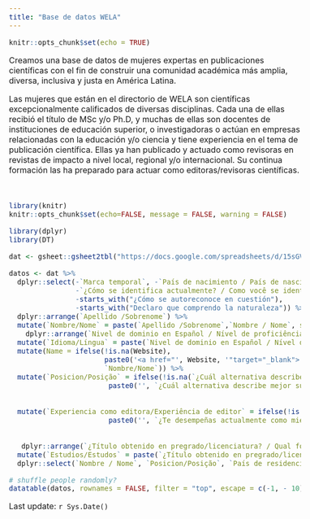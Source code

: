 ```yaml
---
title: "Base de datos WELA"
---
```


<style type="text/css">
  body{
  font-size: 12pt;
}
</style>


```r
knitr::opts_chunk$set(echo = TRUE)
```

Creamos una base de datos de mujeres expertas en publicaciones científicas con el fin de 
construir una comunidad académica más amplia, diversa, inclusiva y justa en América Latina.

Las mujeres que están en el directorio de WELA son científicas excepcionalmente calificados de diversas disciplinas. Cada una de ellas recibió el título de MSc y/o Ph.D, y muchas de ellas son docentes de instituciones de educación superior, o investigadoras o actúan en empresas relacionadas con la educación y/o ciencia y tiene experiencia en el tema de publicación científica. Ellas ya han publicado y actuado como revisoras en revistas de impacto a nivel local, regional y/o internacional. Su continua formación las ha preparado para actuar como editoras/revisoras científicas.



<br>

```r
library(knitr)
knitr::opts_chunk$set(echo=FALSE, message = FALSE, warning = FALSE)
```

```r
library(dplyr)
library(DT)
```


```r

dat <- gsheet::gsheet2tbl("https://docs.google.com/spreadsheets/d/15sGVstF9ei0qbSUcvLeM0Ao_QmG1hnn8VvKiZgPHo6w/edit?usp=sharing") 

datos <- dat %>%
  dplyr::select(-`Marca temporal`, -`País de nacimiento / País de nascimento`,
                -`¿Cómo se identifica actualmente? / Como você se identifica atualmente?`,
                -starts_with("¿Cómo se autoreconoce en cuestión"),
                -starts_with("Declaro que comprendo la naturaleza")) %>%  
  dplyr::arrange(`Apellido /Sobrenome`) %>%
  mutate(`Nombre/Nome` = paste(`Apellido /Sobrenome`,`Nombre / Nome`, sep = " ")) %>%
    dplyr::arrange(`Nivel de dominio en Español / Nível de proficiência em Espanhol`) %>%
  mutate(`Idioma/Língua` = paste(`Nivel de dominio en Español / Nível de proficiência em Espanhol`, `Nivel de dominio en Portugués / Nível de proficiência em Português`, `Nivel de dominio en Inglés / Nível de proficiência em Inglês`, sep = " ")) %>%
  mutate(Name = ifelse(!is.na(Website), 
                       paste0('<a href="', Website, '"target="_blank">', `Nombre/Nome`, '</a>'),
                       `Nombre/Nome`)) %>%
  mutate(`Posicion/Posição` = ifelse(!is.na(`¿Cuál alternativa describe mejor su cargo actual? / Qual alternativa descreve melhor sua posição atual?`), 
                        paste0('', `¿Cuál alternativa describe mejor su cargo actual? / Qual alternativa descreve melhor sua posição atual?`))) %>%
  
  
  mutate(`Experiencia como editora/Experiência de editor` = ifelse(!is.na(`¿Te desempeñas actualmente como miembro del cuerpo editorial de alguna publicación científica? / Atualmente você trabalha como membro do conselho editorial de uma publicação científica?`), 
                        paste0('', `¿Te desempeñas actualmente como miembro del cuerpo editorial de alguna publicación científica? / Atualmente você trabalha como membro do conselho editorial de uma publicação científica?`)))%>%
  
  
   dplyr::arrange(`¿Título obtenido en pregrado/licenciatura? / Qual foi o titulo obtido na graduação/ licenciatura?`) %>%
  mutate(`Estudios/Estudos` = paste(`¿Título obtenido en pregrado/licenciatura? / Qual foi o titulo obtido na graduação/ licenciatura?`,`¿Título obtenido en la Maestría? / Qual foi o titulo obtido no Mestrado?`, `¿Título obtenido en el doctorado? / Qual foi o titulo obtido no Doutorado?`, sep = ", ")) %>%
  dplyr::select(`Nombre / Nome`, `Posicion/Posição`, `País de residencia actual / País de residência atual`,`Estudios/Estudos`, `Área de trabajo / Área de trabalho`,`Universidad/Institución/Organización/Universidade/ Instituição/Organização actual`,`Idioma/Língua`, `E-mail`, Twitter, `Palabras clave / Palavras-chave`, `Experiencia como editora/Experiência de editor`) 

```


```r

# shuffle people randomly?
datatable(datos, rownames = FALSE, filter = "top", escape = c(-1, - 10))

```

Last update: `r Sys.Date()`

